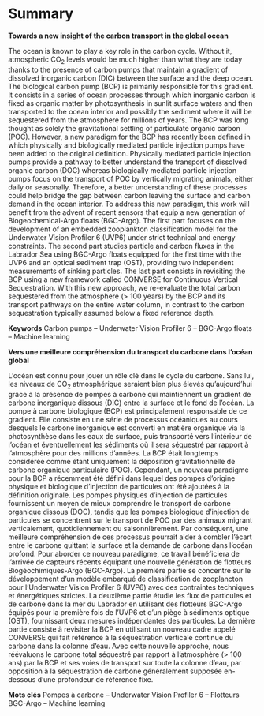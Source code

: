 # Summary {.unnumbered}

**Towards a new insight of the carbon transport in the global ocean**

The ocean is known to play a key role in the carbon cycle. Without it, atmospheric CO$_{2}$ levels would be much higher than what they are today thanks to the presence of carbon pumps that maintain a gradient of dissolved inorganic carbon (DIC) between the surface and the deep ocean. The biological carbon pump (BCP) is primarily responsible for this gradient. It consists in a series of ocean processes through which inorganic carbon is fixed as organic matter by photosynthesis in sunlit surface waters and then transported to the ocean interior and possibly the sediment where it will be sequestered from the atmosphere for millions of years. The BCP was long thought as solely the gravitational settling of particulate organic carbon (POC). However, a new paradigm for the BCP has recently been defined in which physically and biologically mediated particle injection pumps have been added to the original definition. Physically mediated particle injection pumps provide a pathway to better understand the transport of dissolved organic carbon (DOC) whereas biologically mediated particle injection pumps focus on the transport of POC by vertically migrating animals, either daily or seasonally. Therefore, a better understanding of these processes could help bridge the gap between carbon leaving the surface and carbon demand in the ocean interior. To address this new paradigm, this work will benefit from the advent of recent sensors that equip a new generation of Biogeochemical-Argo floats (BGC-Argo). The first part focuses on the development of an embedded zooplankton classification model for the Underwater Vision Profiler 6 (UVP6) under strict technical and energy constraints. The second part studies particle and carbon fluxes in the Labrador Sea using BGC-Argo floats equipped for the first time with the UVP6 and an optical sediment trap (OST), providing two independent measurements of sinking particles. The last part consists in revisiting the BCP using a new framework called CONVERSE for Continuous Vertical Sequestration. With this new approach, we re-evaluate the total carbon sequestered from the atmosphere (\> 100 years) by the BCP and its transport pathways on the entire water column, in contrast to the carbon sequestration typically assumed below a fixed reference depth.

**Keywords** Carbon pumps -- Underwater Vision Profiler 6 -- BGC-Argo floats -- Machine learning

```{=latex}
\newpage
```
**Vers une meilleure compréhension du transport du carbone dans l'océan global**

L'océan est connu pour jouer un rôle clé dans le cycle du carbone. Sans lui, les niveaux de CO$_{2}$ atmosphérique seraient bien plus élevés qu'aujourd'hui grâce à la présence de pompes à carbone qui maintiennent un gradient de carbone inorganique dissous (DIC) entre la surface et le fond de l'océan. La pompe à carbone biologique (BCP) est principalement responsable de ce gradient. Elle consiste en une série de processus océaniques au cours desquels le carbone inorganique est converti en matière organique via la photosynthèse dans les eaux de surface, puis transporté vers l'intérieur de l'océan et éventuellement les sédiments où il sera séquestré par rapport à l'atmosphère pour des millions d'années. La BCP était longtemps considérée comme étant uniquement la déposition gravitationnelle de carbone organique particulaire (POC). Cependant, un nouveau paradigme pour la BCP a récemment été défini dans lequel des pompes d'origine physique et biologique d'injection de particules ont été ajoutées à la définition originale. Les pompes physiques d'injection de particules fournissent un moyen de mieux comprendre le transport de carbone organique dissous (DOC), tandis que les pompes biologique d'injection de particules se concentrent sur le transport de POC par des animaux migrant verticalement, quotidiennement ou saisonnièrement. Par conséquent, une meilleure compréhension de ces processus pourrait aider à combler l'écart entre le carbone quittant la surface et la demande de carbone dans l'océan profond. Pour aborder ce nouveau paradigme, ce travail bénéficiera de l'arrivée de capteurs récents équipant une nouvelle génération de flotteurs Biogéochimiques-Argo (BGC-Argo). La première partie se concentre sur le développement d'un modèle embarqué de classification de zooplancton pour l'Underwater Vision Profiler 6 (UVP6) avec des contraintes techniques et énergétiques strictes. La deuxième partie étudie les flux de particules et de carbone dans la mer du Labrador en utilisant des flotteurs BGC-Argo équipés pour la première fois de l'UVP6 et d'un piège à sédiments optique (OST), fournissant deux mesures indépendantes des particules. La dernière partie consiste à revisiter la BCP en utilisant un nouveau cadre appelé CONVERSE qui fait référence à la séquestration verticale continue du carbone dans la colonne d'eau. Avec cette nouvelle approche, nous réévaluons le carbone total séquestré par rapport à l'atmosphère (\> 100 ans) par la BCP et ses voies de transport sur toute la colonne d'eau, par opposition à la séquestration de carbone généralement supposée en-dessous d'une profondeur de référence fixe.

**Mots clés** Pompes à carbone -- Underwater Vision Profiler 6 -- Flotteurs BGC-Argo -- Machine learning
